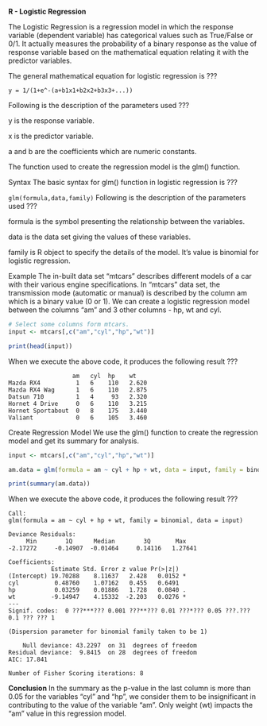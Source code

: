 **R - Logistic Regression**

The Logistic Regression is a regression model in which the response variable (dependent variable) has categorical values such as True/False or 0/1. It actually measures the probability of a binary response as the value of response variable based on the mathematical equation relating it with the predictor variables.

The general mathematical equation for logistic regression is ???
```
y = 1/(1+e^-(a+b1x1+b2x2+b3x3+...))
```

Following is the description of the parameters used ???

y is the response variable.

x is the predictor variable.

a and b are the coefficients which are numeric constants.

The function used to create the regression model is the glm() function.

Syntax
The basic syntax for glm() function in logistic regression is ???

`glm(formula,data,family)`
Following is the description of the parameters used ???

formula is the symbol presenting the relationship between the variables.

data is the data set giving the values of these variables.

family is R object to specify the details of the model. It's value is binomial for logistic regression.

Example
The in-built data set "mtcars" describes different models of a car with their various engine specifications. In "mtcars" data set, the transmission mode (automatic or manual) is described by the column am which is a binary value (0 or 1). We can create a logistic regression model between the columns "am" and 3 other columns - hp, wt and cyl.
```r
# Select some columns form mtcars.
input <- mtcars[,c("am","cyl","hp","wt")]

print(head(input))
```

When we execute the above code, it produces the following result ???
```
                  am   cyl  hp    wt
Mazda RX4          1   6    110   2.620
Mazda RX4 Wag      1   6    110   2.875
Datsun 710         1   4     93   2.320
Hornet 4 Drive     0   6    110   3.215
Hornet Sportabout  0   8    175   3.440
Valiant            0   6    105   3.460
```

Create Regression Model
We use the glm() function to create the regression model and get its summary for analysis.
```r
input <- mtcars[,c("am","cyl","hp","wt")]

am.data = glm(formula = am ~ cyl + hp + wt, data = input, family = binomial)

print(summary(am.data))
```

When we execute the above code, it produces the following result ???
```
Call:
glm(formula = am ~ cyl + hp + wt, family = binomial, data = input)

Deviance Residuals:
     Min        1Q      Median        3Q       Max
-2.17272     -0.14907  -0.01464     0.14116   1.27641

Coefficients:
            Estimate Std. Error z value Pr(>|z|)
(Intercept) 19.70288    8.11637   2.428   0.0152 *
cyl          0.48760    1.07162   0.455   0.6491
hp           0.03259    0.01886   1.728   0.0840 .
wt          -9.14947    4.15332  -2.203   0.0276 *
---
Signif. codes:  0 ???***??? 0.001 ???**??? 0.01 ???*??? 0.05 ???.??? 0.1 ??? ??? 1

(Dispersion parameter for binomial family taken to be 1)

    Null deviance: 43.2297  on 31  degrees of freedom
Residual deviance:  9.8415  on 28  degrees of freedom
AIC: 17.841

Number of Fisher Scoring iterations: 8
```

**Conclusion**
In the summary as the p-value in the last column is more than 0.05 for the variables "cyl" and "hp", we consider them to be insignificant in contributing to the value of the variable "am". Only weight (wt) impacts the "am" value in this regression model.
